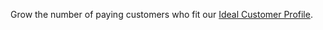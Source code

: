 Grow the number of paying customers who fit our [Ideal Customer Profile](/handbook/who-we-build-for).
